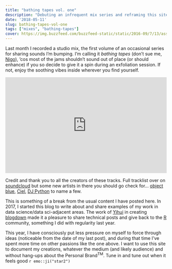 ```yaml
---
title: "bathing tapes vol. one"
description: "Debuting an infrequent mix series and reframing this site a bit."
date: '2018-05-11'
slug: bathing-tapes-vol-one
tags: ["mixes", "bathing-tapes"]
cover: https://img.buzzfeed.com/buzzfeed-static/static/2016-09/7/13/asset/buzzfeed-prod-web03/sub-buzz-17815-1473269426-1.jpg
---
```


Last month I recorded a studio mix, the first volume of an occasional series for sharing sounds I'm bumping. I'm calling it *bathing tapes* (don't sue me, [Nigo](https://en.wikipedia.org/wiki/Nigo)), 'cos most of the jams shouldn't sound out of place (or should enhance) if you so decide to give it a spin during an exfoliation session. If not, enjoy the soothing vibes inside wherever you find yourself.

<iframe width="100%" height="300" scrolling="no" frameborder="no" allow="autoplay" src="https://w.soundcloud.com/player/?url=https%3A//api.soundcloud.com/tracks/434633817&color=%231d191f&auto_play=true&hide_related=false&show_comments=true&show_user=true&show_reposts=false&show_teaser=true&visual=true"></iframe>

Credit and thank you to all the creators of these tracks. Full tracklist over on [soundcloud](https://soundcloud.com/3w3n/bathing-tapes-vol-one) but some new artists in there you should go check for... [object blue](https://objectblue.carrd.co/), [Ciel](https://soundcloud.com/cl_lit), [DJ Python](https://soundcloud.com/wnkrs) to name a few.

This is something of a break from the usual content I have posted here. In 2017, I started this blog to write about and share examples of my work in data science/data sci-adjacent areas. The work of [Yihui](https://yihui.name/) in creating [blogdown](https://github.com/rstudio/blogdown) made it a pleasure to share technical posts and give back to the [R](https://www.r-project.org/) community, something I did with regularity last year.

This year, I have consciously put less pressure on myself to force through ideas (noticeable from the date of my last post), and during that time I've spent more time on other passions like the one above. I want to use this site to document my creations, whatever the medium (and likely audience) and without hang-ups about the Personal Brand^TM^. Tune in and tune out when it feels good `r emo::ji("star2")`